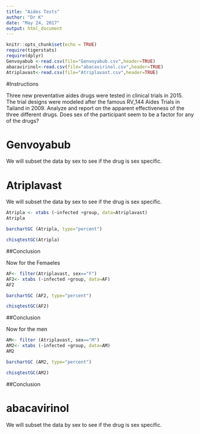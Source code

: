 ```yaml
---
title: "Aides Tests"
author: "Dr K"
date: "May 24, 2017"
output: html_document
---
```


```r
knitr::opts_chunk$set(echo = TRUE)
require(tigerstats)
require(dplyr)
Genvoyabub <-read.csv(file="Genvoyabub.csv",header=TRUE)
abacavirinol<-read.csv(file="abacavirinol.csv",header=TRUE)
Atriplavast<-read.csv(file="Atriplavast.csv",header=TRUE)
```

#Instructions

Three new preventative aides drugs were tested in clinical trials in 2015. The trial designs were modeled after the famous RV_144 Aides Trials in Tailand in 2009.  Analyze and report on the apparent effectiveness of the three different drugs. Does sex of the participant seem to be a factor for any of the drugs?


# Genvoyabub

We will subset the data by sex to see if the drug is sex specific.


# Atriplavast

We will subset the data by sex to see if the drug is sex specific.

```r
Atripla <- xtabs (~infected +group, data=Atriplavast) 
Atripla
```




```r
barchartGC (Atripla, type="percent")
```


```r
chisqtestGC(Atripla)
```


##Conclusion

Now for the Femaeles

```r
AF<- filter(Atriplavast, sex=="F")
AF2<- xtabs (~infected +group, data=AF)
AF2
```


```r
barchartGC (AF2, type="percent")
```


```r
chisqtestGC(AF2)
```

##Conclusion

Now for the men
```r
AM<- filter (Atriplavast, sex=="M")
AM2<- xtabs (~infected +group, data=AM)
AM2
```


```r
barchartGC (AM2, type="percent")
```


```r
chisqtestGC(AM2)
```

##Conclusion

# abacavirinol

We will subset the data by sex to see if the drug is sex specific.






